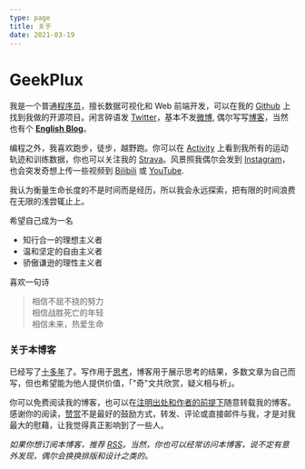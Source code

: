 ```yaml
---
type: page
title: 关于
date: 2021-03-19
---
```


# GeekPlux

我是一个普通[程序员](https://www.linkedin.com/in/geekplux/)，擅长数据可视化和 Web 前端开发，可以在我的 [Github](https://github.com/geekplux) 上找到我做的开源项目。闲言碎语发 [Twitter](https://twitter.com/geekplux)，基本不发[微博](http://weibo.com/cloud285), 偶尔写写[博客](http://geekplux.com)，当然也有个 **[English Blog](https://geekplux.me)**。

编程之外，我喜欢跑步，徒步，越野跑。你可以在 [Activity](https://activities.geekplux.com) 上看到我所有的运动轨迹和训练数据，你也可以关注我的 [Strava](https://www.strava.com/athletes/geekplux)。风景照我偶尔会发到 [Instagram](https://www.instagram.com/geekplux/)，也会突发奇想上传一些视频到 [Bilibili](https://space.bilibili.com/14962772) 或 [YouTube](https://www.youtube.com/c/geekplux).

我认为衡量生命长度的不是时间而是经历，所以我会永远探索，把有限的时间浪费在无限的浅尝辄止上。


希望自己成为一名

- 知行合一的理想主义者
- 温和坚定的自由主义者
- 骄傲谦逊的理性主义者

喜欢一句诗

> 相信不屈不挠的努力<br />
> 相信战胜死亡的年轻<br />
> 相信未来，热爱生命

### 关于本博客

已经写了[十多年](https://geekplux.com/2018/09/26/blog-history)了。写作用于[思考](https://geekplux.com/2015/10/27/why-those-who-write-great-articles-is-so-powerful/)，博客用于展示思考的结果，多数文章为自己而写，但也希望能为他人提供价值，「"奇"文共欣赏，疑义相与析」。

你可以免费阅读我的博客，也可以在[注明出处和作者的前提下](https://creativecommons.org/licenses/by-nc-nd/4.0/)随意转载我的博客。感谢你的阅读，[赞赏](https://geekplux.com/donate)不是最好的鼓励方式，转发、评论或直接邮件与我，才是对我最大的慰藉，让我觉得真正影响到了一些人。

*如果你想订阅本博客，推荐 [RSS](https://geekplux.com/feed.xml)。当然，你也可以经常访问本博客，说不定有意外发现，偶尔会换换排版和设计之类的。*